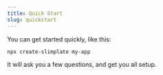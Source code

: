 ```yaml
---
title: Quick Start
slug: quickstart
---
```


You can get started quickly, like this:

```
npx create-slimplate my-app
```

It will ask you a few questions, and get you all setup.